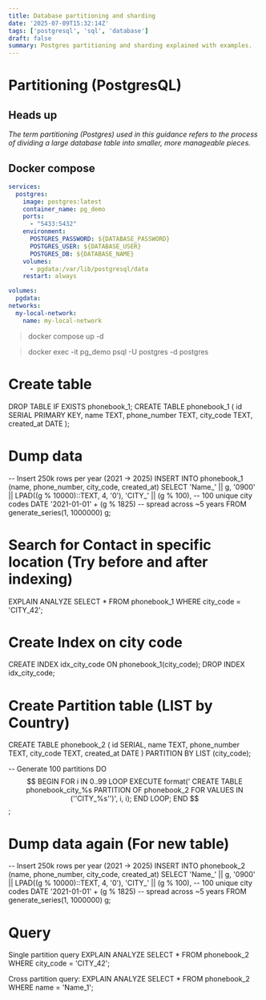 ---
title: Database partitioning and sharding
date: '2025-07-09T15:32:14Z'
tags: ['postgresql', 'sql', 'database']
draft: false
summary: Postgres partitioning and sharding explained with examples.
---

# Partitioning (PostgresQL)
## Heads up

*The term partitioning (Postgres) used in this guidance refers to the process of dividing a large database table into smaller, more manageable pieces.*

## Docker compose

```yaml
services:
  postgres:
    image: postgres:latest
    container_name: pg_demo
    ports:
      - "5433:5432"
    environment:
      POSTGRES_PASSWORD: ${DATABASE_PASSWORD}
      POSTGRES_USER: ${DATABASE_USER}
      POSTGRES_DB: ${DATABASE_NAME}
    volumes:
      - pgdata:/var/lib/postgresql/data
    restart: always

volumes:
  pgdata:
networks:
  my-local-network:
    name: my-local-network
```

> docker compose up -d

> docker exec -it pg_demo psql -U postgres -d postgres

# Create table
DROP TABLE IF EXISTS phonebook_1;
CREATE TABLE phonebook_1 (
    id SERIAL PRIMARY KEY,
    name TEXT,
    phone_number TEXT,
    city_code TEXT,
    created_at DATE
);

# Dump data
-- Insert 250k rows per year (2021 -> 2025)
INSERT INTO phonebook_1 (name, phone_number, city_code, created_at)
SELECT
    'Name_' || g,
    '0900' || LPAD((g % 10000)::TEXT, 4, '0'),
    'CITY_' || (g % 100),  -- 100 unique city codes
    DATE '2021-01-01' + (g % 1825)  -- spread across ~5 years
FROM generate_series(1, 1000000) g;

# Search for Contact in specific location (Try before and after indexing)
EXPLAIN ANALYZE SELECT * FROM phonebook_1 WHERE city_code = 'CITY_42';

# Create Index on city code
CREATE INDEX idx_city_code ON phonebook_1(city_code);
DROP INDEX idx_city_code;

# Create Partition table (LIST by Country)
CREATE TABLE phonebook_2 (
    id SERIAL,
    name TEXT,
    phone_number TEXT,
    city_code TEXT,
    created_at DATE
) PARTITION BY LIST (city_code);

-- Generate 100 partitions
DO $$
BEGIN
  FOR i IN 0..99 LOOP
    EXECUTE format('
      CREATE TABLE phonebook_city_%s PARTITION OF phonebook_2
      FOR VALUES IN (''CITY_%s'')', i, i);
  END LOOP;
END $$;

# Dump data again (For new table)
-- Insert 250k rows per year (2021 -> 2025)
INSERT INTO phonebook_2 (name, phone_number, city_code, created_at)
SELECT
    'Name_' || g,
    '0900' || LPAD((g % 10000)::TEXT, 4, '0'),
    'CITY_' || (g % 100),  -- 100 unique city codes
    DATE '2021-01-01' + (g % 1825)  -- spread across ~5 years
FROM generate_series(1, 1000000) g;

# Query
Single partition query
EXPLAIN ANALYZE SELECT * FROM phonebook_2 WHERE city_code = 'CITY_42';

Cross partition query:
EXPLAIN ANALYZE SELECT * FROM phonebook_2 WHERE name = 'Name_1';
